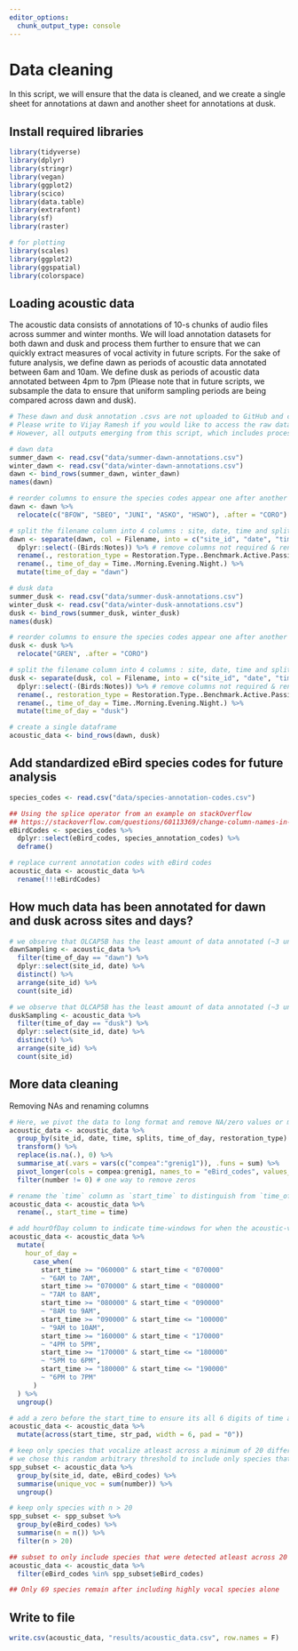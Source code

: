 ```yaml
---
editor_options: 
  chunk_output_type: console
---
```


# Data cleaning  

In this script, we will ensure that the data is cleaned, and we create a single sheet for annotations at dawn and another sheet for annotations at dusk.  

## Install required libraries  

```r
library(tidyverse)
library(dplyr)
library(stringr)
library(vegan)
library(ggplot2)
library(scico)
library(data.table)
library(extrafont)
library(sf)
library(raster)

# for plotting
library(scales)
library(ggplot2)
library(ggspatial)
library(colorspace)
```

## Loading acoustic data  

The acoustic data consists of annotations of 10-s chunks of audio files across summer and winter months. We will load annotation datasets for both dawn and dusk and process them further to ensure that we can quickly extract measures of vocal activity in future scripts. For the sake of future analysis, we define dawn as periods of acoustic data annotated between 6am and 10am. We define dusk as periods of acoustic data annotated between 4pm to 7pm (Please note that in future scripts, we subsample the data to ensure that uniform sampling periods are being compared across dawn and dusk).

```r
# These dawn and dusk annotation .csvs are not uploaded to GitHub and can be provided upon request
# Please write to Vijay Ramesh if you would like to access the raw data - vr292@cornell.edu)
# However, all outputs emerging from this script, which includes processed annotations are public and can be used for analysis

# dawn data
summer_dawn <- read.csv("data/summer-dawn-annotations.csv")
winter_dawn <- read.csv("data/winter-dawn-annotations.csv")
dawn <- bind_rows(summer_dawn, winter_dawn)
names(dawn)

# reorder columns to ensure the species codes appear one after another
dawn <- dawn %>%
  relocate(c("BFOW", "SBEO", "JUNI", "ASKO", "HSWO"), .after = "CORO")

# split the filename column into 4 columns : site, date, time and splits
dawn <- separate(dawn, col = Filename, into = c("site_id", "date", "time", "splits"), sep = "_") %>%
  dplyr::select(-(Birds:Notes)) %>% # remove columns not required & rename
  rename(., restoration_type = Restoration.Type..Benchmark.Active.Passive.) %>%
  rename(., time_of_day = Time..Morning.Evening.Night.) %>%
  mutate(time_of_day = "dawn")

# dusk data
summer_dusk <- read.csv("data/summer-dusk-annotations.csv")
winter_dusk <- read.csv("data/winter-dusk-annotations.csv")
dusk <- bind_rows(summer_dusk, winter_dusk)
names(dusk)

# reorder columns to ensure the species codes appear one after another
dusk <- dusk %>%
  relocate("GREN", .after = "CORO")

# split the filename column into 4 columns : site, date, time and splits
dusk <- separate(dusk, col = Filename, into = c("site_id", "date", "time", "splits"), sep = "_") %>%
  dplyr::select(-(Birds:Notes)) %>% # remove columns not required & rename
  rename(., restoration_type = Restoration.Type..Benchmark.Active.Passive.) %>%
  rename(., time_of_day = Time..Morning.Evening.Night.) %>%
  mutate(time_of_day = "dusk")

# create a single dataframe
acoustic_data <- bind_rows(dawn, dusk)
```

## Add standardized eBird species codes for future analysis
```r
species_codes <- read.csv("data/species-annotation-codes.csv")

## Using the splice operator from an example on stackOverflow
## https://stackoverflow.com/questions/60113369/change-column-names-in-dataframe-based-on-matching-to-another-dataframe-by-dplyr
eBirdCodes <- species_codes %>%
  dplyr::select(eBird_codes, species_annotation_codes) %>%
  deframe()

# replace current annotation codes with eBird codes
acoustic_data <- acoustic_data %>%
  rename(!!!eBirdCodes)
```

## How much data has been annotated for dawn and dusk across sites and days?
```r
# we observe that OLCAP5B has the least amount of data annotated (~3 unique days/visits) at dawn
dawnSampling <- acoustic_data %>%
  filter(time_of_day == "dawn") %>%
  dplyr::select(site_id, date) %>%
  distinct() %>%
  arrange(site_id) %>%
  count(site_id)

# we observe that OLCAP5B has the least amount of data annotated (~3 unique visits)
duskSampling <- acoustic_data %>%
  filter(time_of_day == "dusk") %>%
  dplyr::select(site_id, date) %>%
  distinct() %>%
  arrange(site_id) %>%
  count(site_id)
```

## More data cleaning

Removing NAs and renaming columns
```r
# Here, we pivot the data to long format and remove NA/zero values or missing data
acoustic_data <- acoustic_data %>%
  group_by(site_id, date, time, splits, time_of_day, restoration_type) %>%
  transform() %>%
  replace(is.na(.), 0) %>%
  summarise_at(.vars = vars(c("compea":"grenig1")), .funs = sum) %>%
  pivot_longer(cols = compea:grenig1, names_to = "eBird_codes", values_to = "number") %>%
  filter(number != 0) # one way to remove zeros

# rename the `time` column as `start_time` to distinguish from `time_of_day`
acoustic_data <- acoustic_data %>%
  rename(., start_time = time)

# add hourOfDay column to indicate time-windows for when the acoustic-visit was started
acoustic_data <- acoustic_data %>%
  mutate(
    hour_of_day =
      case_when(
        start_time >= "060000" & start_time < "070000"
        ~ "6AM to 7AM",
        start_time >= "070000" & start_time < "080000"
        ~ "7AM to 8AM",
        start_time >= "080000" & start_time < "090000"
        ~ "8AM to 9AM",
        start_time >= "090000" & start_time <= "100000"
        ~ "9AM to 10AM",
        start_time >= "160000" & start_time < "170000"
        ~ "4PM to 5PM",
        start_time >= "170000" & start_time <= "180000"
        ~ "5PM to 6PM",
        start_time >= "180000" & start_time <= "190000"
        ~ "6PM to 7PM"
      )
  ) %>%
  ungroup()

# add a zero before the start_time to ensure its all 6 digits of time atleast
acoustic_data <- acoustic_data %>%
  mutate(across(start_time, str_pad, width = 6, pad = "0"))

# keep only species that vocalize atleast across a minimum of 20 different/unique dates and times
# we chose this random arbitrary threshold to include only species that are highly vocal and can be used for comparative analyses
spp_subset <- acoustic_data %>%
  group_by(site_id, date, eBird_codes) %>%
  summarise(unique_voc = sum(number)) %>%
  ungroup()

# keep only species with n > 20
spp_subset <- spp_subset %>%
  group_by(eBird_codes) %>%
  summarise(n = n()) %>%
  filter(n > 20)

## subset to only include species that were detected atleast across 20 unique data/time combinations
acoustic_data <- acoustic_data %>%
  filter(eBird_codes %in% spp_subset$eBird_codes)

## Only 69 species remain after including highly vocal species alone
```

## Write to file
```r
write.csv(acoustic_data, "results/acoustic_data.csv", row.names = F)
```
